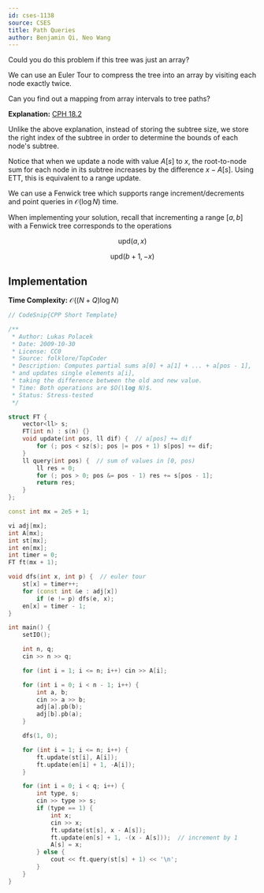 ```yaml
---
id: cses-1138
source: CSES
title: Path Queries
author: Benjamin Qi, Neo Wang
---
```


<Spoiler title="Hint 1">

Could you do this problem if this tree was just an array?

</Spoiler>

<Spoiler title="Hint 2">

We can use an Euler Tour to compress the tree into an array by visiting each node exactly twice.

</Spoiler>

<Spoiler title="Hint 3">

Can you find out a mapping from array intervals to tree paths?

</Spoiler>

<Spoiler title="Solution">

**Explanation:** [CPH 18.2](/CPH.pdf#page=174)

Unlike the above explanation, instead of storing the subtree size, we store the
right index of the subtree in order to determine the bounds of each node's
subtree.

Notice that when we update a node with value $A[s]$ to $x$, the root-to-node sum
for each node in its subtree increases by the difference $x-A[s]$. Using ETT,
this is equivalent to a range update.

We can use a Fenwick tree which supports range increment/decrements and point
queries in $\mathcal{O}(\log N)$ time.

When implementing your solution, recall that incrementing a range $[a, b]$ with
a Fenwick tree corresponds to the operations

$$
\text{upd}(a, x)
$$

$$
\text{upd}(b+1, -x)
$$

## Implementation

**Time Complexity:** $\mathcal O((N+Q)\log N)$

<LanguageSection>
<CPPSection>

```cpp
// CodeSnip{CPP Short Template}

/**
 * Author: Lukas Polacek
 * Date: 2009-10-30
 * License: CC0
 * Source: folklore/TopCoder
 * Description: Computes partial sums a[0] + a[1] + ... + a[pos - 1],
 * and updates single elements a[i],
 * taking the difference between the old and new value.
 * Time: Both operations are $O(\log N)$.
 * Status: Stress-tested
 */

struct FT {
	vector<ll> s;
	FT(int n) : s(n) {}
	void update(int pos, ll dif) {  // a[pos] += dif
		for (; pos < sz(s); pos |= pos + 1) s[pos] += dif;
	}
	ll query(int pos) {  // sum of values in [0, pos)
		ll res = 0;
		for (; pos > 0; pos &= pos - 1) res += s[pos - 1];
		return res;
	}
};

const int mx = 2e5 + 1;

vi adj[mx];
int A[mx];
int st[mx];
int en[mx];
int timer = 0;
FT ft(mx + 1);

void dfs(int x, int p) {  // euler tour
	st[x] = timer++;
	for (const int &e : adj[x])
		if (e != p) dfs(e, x);
	en[x] = timer - 1;
}

int main() {
	setIO();

	int n, q;
	cin >> n >> q;

	for (int i = 1; i <= n; i++) cin >> A[i];

	for (int i = 0; i < n - 1; i++) {
		int a, b;
		cin >> a >> b;
		adj[a].pb(b);
		adj[b].pb(a);
	}

	dfs(1, 0);

	for (int i = 1; i <= n; i++) {
		ft.update(st[i], A[i]);
		ft.update(en[i] + 1, -A[i]);
	}

	for (int i = 0; i < q; i++) {
		int type, s;
		cin >> type >> s;
		if (type == 1) {
			int x;
			cin >> x;
			ft.update(st[s], x - A[s]);
			ft.update(en[s] + 1, -(x - A[s]));  // increment by 1
			A[s] = x;
		} else {
			cout << ft.query(st[s] + 1) << '\n';
		}
	}
}
```

</CPPSection>
</LanguageSection>

</Spoiler>
